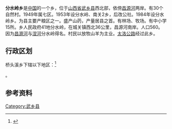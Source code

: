 {{unreferenced|time=2018-10-17T02:50:00+00:00}}
{{中国乡级行政区|14/04/29/208/000}}
'''分水岭乡'''是[[中华人民共和国|中国]]的一个乡，位于[[山西省|山西省]][[武乡县|武乡县]]西北部，依傍[[昌源河|昌源河]]两岸。有30个自然村。1949年属七区。1953年设分水岭、南关2乡，后改公社。1984年设分水岭乡。为县主要产粮区之一。盛产山药，产量居县之首。有林场、牧场。有中小学15所。乡人民政府41地分水岭，在城关镇西北36公里，昌源河南岸。人口560。因为[[昌源河|昌源河]]与[[涅河|涅河]]分水岭得名。村民以放牧山羊为主业。[[太洛公路|太洛公路]]经过此乡。

== 行政区划 ==

桥头溪乡下辖以下地区：<ref>{{PRC admin/ref sgc|14/04/29/208/000}}</ref>

{{PRC admin/children|14/04/29/208/000}}。

== 参考资料 ==

{{reflist}}
{{武乡县行政区划}}

[[Category:武乡县|Category:武乡县]]